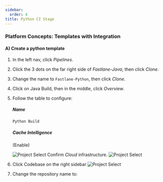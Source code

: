 ```yaml
---
sidebar:
  order: 4
title: Python CI Stage
---
```


### Platform Concepts: Templates with Integration

#### A) Create a python template

1. In the left nav, click _Pipelines_.
1. Click the 3 dots on the far right side of _Fastlane-Java_, then click _Clone_.
1. Change the name to `Fastlane-Python`, then click _Clone_.
1. Click on Java Build, then in the middle, click _Overview_.
1. Follow the table to configure:

   ##### Name

   ```
   Python Build
   ```

   ##### Cache Intelligence

   (Enable)

   ![Project Select](/images/continue.png)
   Confirm _Cloud_ infrastructure.
   ![Project Select](/images/continue.png)

1. Click Codebase on the right sidebar
   ![Project Select](/images/codebase.png)
1. Change the repository name to:

```

```
